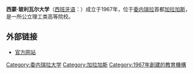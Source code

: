 '''西蒙·玻利瓦尔大学'''（[[西班牙语|西班牙语]]：'''{{lang|es|Universidad Simón Bolívar}}'''）成立于1967年，位于[[委内瑞拉|委内瑞拉]]首都[[加拉加斯|加拉加斯]]，是一所公立理工类高等院校。 

==外部链接==
*[https://web.archive.org/web/20131113160625/http://www.usb.ve/ 官方网站]

{{Univ-stub}}

[[Category:委内瑞拉大学|Category:委内瑞拉大学]]
[[Category:加拉加斯|Category:加拉加斯]]
[[Category:1967年創建的教育機構|Category:1967年創建的教育機構]]